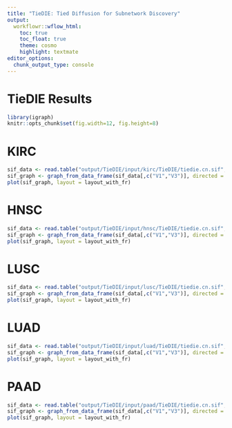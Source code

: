 ```yaml
---
title: "TieDIE: Tied Diffusion for Subnetwork Discovery"
output:
  workflowr::wflow_html:
    toc: true
    toc_float: true
    theme: cosmo
    highlight: textmate
editor_options:
  chunk_output_type: console
---
```


# TieDIE Results
```r
library(igraph)
knitr::opts_chunk$set(fig.width=12, fig.height=8) 
```

# KIRC
```r
sif_data <- read.table("output/TieDIE/input/kirc/TieDIE/tiedie.cn.sif", header = FALSE, stringsAsFactors = FALSE)
sif_graph <- graph_from_data_frame(sif_data[,c("V1","V3")], directed = FALSE)
plot(sif_graph, layout = layout_with_fr)
```

# HNSC
```r
sif_data <- read.table("output/TieDIE/input/hnsc/TieDIE/tiedie.cn.sif", header = FALSE, stringsAsFactors = FALSE)
sif_graph <- graph_from_data_frame(sif_data[,c("V1","V3")], directed = FALSE)
plot(sif_graph, layout = layout_with_fr)
```

# LUSC
```r
sif_data <- read.table("output/TieDIE/input/lusc/TieDIE/tiedie.cn.sif", header = FALSE, stringsAsFactors = FALSE)
sif_graph <- graph_from_data_frame(sif_data[,c("V1","V3")], directed = FALSE)
plot(sif_graph, layout = layout_with_fr)
```

# LUAD
```r
sif_data <- read.table("output/TieDIE/input/luad/TieDIE/tiedie.cn.sif", header = FALSE, stringsAsFactors = FALSE)
sif_graph <- graph_from_data_frame(sif_data[,c("V1","V3")], directed = FALSE)
plot(sif_graph, layout = layout_with_fr)
```

# PAAD
```r
sif_data <- read.table("output/TieDIE/input/paad/TieDIE/tiedie.cn.sif", header = FALSE, stringsAsFactors = FALSE)
sif_graph <- graph_from_data_frame(sif_data[,c("V1","V3")], directed = FALSE)
plot(sif_graph, layout = layout_with_fr)
```


